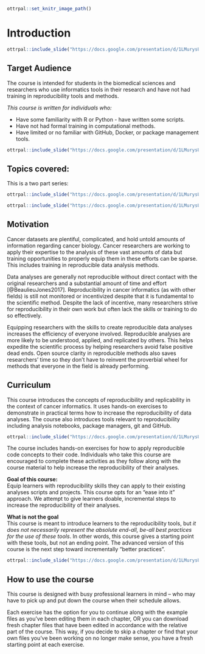 
```r
ottrpal::set_knitr_image_path()
```

# Introduction

```r
ottrpal::include_slide("https://docs.google.com/presentation/d/1LMurysUhCjZb7DVF6KS9QmJ5NBjwWVjRn40MS9f2noE/edit#slide=id.gd422c5de97_0_0")
```

## Target Audience  

The course is intended for students in the biomedical sciences and researchers who use informatics tools in their research and have not had training in reproducibility tools and methods.

_This course is written for individuals who:_   

- Have some familiarity with R or Python - have written some scripts.   
- Have not had formal training in computational methods.  
- Have limited or no familiar with GitHub, Docker, or package management tools.

```r
ottrpal::include_slide("https://docs.google.com/presentation/d/1LMurysUhCjZb7DVF6KS9QmJ5NBjwWVjRn40MS9f2noE/edit#slide=id.g106226cdd08_0_0")
```

## Topics covered:

This is a two part series:

```r
ottrpal::include_slide("https://docs.google.com/presentation/d/1LMurysUhCjZb7DVF6KS9QmJ5NBjwWVjRn40MS9f2noE/edit#slide=id.g106742f3b7b_0_168")
```

```r
ottrpal::include_slide("https://docs.google.com/presentation/d/1LMurysUhCjZb7DVF6KS9QmJ5NBjwWVjRn40MS9f2noE/edit#slide=id.g106742f3b7b_0_189")
```

## Motivation

Cancer datasets are plentiful, complicated, and hold untold amounts of information regarding cancer biology. Cancer researchers are working to apply their expertise to the analysis of these vast amounts of data but training opportunities to properly equip them in these efforts can be sparse. This includes training in reproducible data analysis methods.

Data analyses are generally not reproducible without direct contact with the original researchers and a substantial amount of time and effort [@BeaulieuJones2017]. Reproducibility in cancer informatics (as with other fields) is still not monitored or incentivized despite that it is fundamental to the scientific method. Despite the lack of incentive, many researchers strive for reproducibility in their own work but often lack the skills or training to do so effectively.

Equipping researchers with the skills to create reproducible data analyses increases the efficiency of everyone involved. Reproducible analyses are more likely to be understood, applied, and replicated by others. This helps expedite the scientific process by helping researchers avoid false positive dead ends. Open source clarity in reproducible methods also saves researchers' time so they don't have to reinvent the proverbial wheel for methods that everyone in the field is already performing.

## Curriculum  

This course introduces the concepts of reproducibility and replicability in the context of cancer informatics. It uses hands-on exercises to demonstrate in practical terms how to increase the reproducibility of data analyses. The course also introduces tools relevant to reproducibility including analysis notebooks, package managers, git and GitHub.

```r
ottrpal::include_slide("https://docs.google.com/presentation/d/1LMurysUhCjZb7DVF6KS9QmJ5NBjwWVjRn40MS9f2noE/edit#slide=id.gd422c5de97_0_10")
```

The course includes hands-on exercises for how to apply reproducible code concepts to their code. Individuals who take this course are encouraged to complete these activities as they follow along with the course material to help increase the reproducibility of their analyses.

**Goal of this course:**  
Equip learners with reproducibility skills they can apply to their existing analyses scripts and projects. This course opts for an "ease into it" approach. We attempt to give learners doable, incremental steps to increase the reproducibility of their analyses.

**What is not the goal**  
This course is meant to introduce learners to the reproducibility tools, but _it does not necessarily represent the absolute end-all, be-all best practices for the use of these tools_. In other words, this course gives a starting point with these tools, but not an ending point. The advanced version of this course is the next step toward incrementally "better practices".

```r
ottrpal::include_slide("https://docs.google.com/presentation/d/1LMurysUhCjZb7DVF6KS9QmJ5NBjwWVjRn40MS9f2noE/edit#slide=id.g1006ff8e7e9_48_3")
```

## How to use the course

This course is designed with busy professional learners in mind -- who may have to pick up and put down the course when their schedule allows.

Each exercise has the option for you to continue along with the example files as you've been editing them in each chapter, OR you can download fresh chapter files that have been edited in accordance with the relative part of the course. This way, if you decide to skip a chapter or find that your own files you've been working on no longer make sense, you have a fresh starting point at each exercise.
